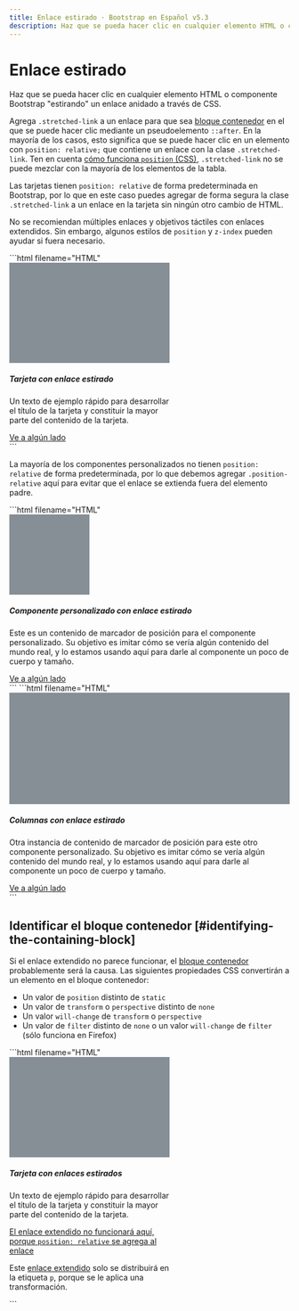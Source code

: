 ```yaml
---
title: Enlace estirado · Bootstrap en Español v5.3
description: Haz que se pueda hacer clic en cualquier elemento HTML o componente Bootstrap &quot;estirando&quot; un enlace anidado a través de CSS.
---
```


# Enlace estirado

Haz que se pueda hacer clic en cualquier elemento HTML o componente Bootstrap "estirando" un enlace anidado a través de CSS.

<MainBanner />

Agrega `.stretched-link` a un enlace para que sea [bloque contenedor](https://developer.mozilla.org/en-US/docs/Web/CSS/Containing_block) en el que se puede hacer clic mediante un pseudoelemento `::after`. En la mayoría de los casos, esto significa que se puede hacer clic en un elemento con `position: relative;` que contiene un enlace con la clase `.stretched-link`. Ten en cuenta [cómo funciona `position` (CSS)](https://www.w3.org/TR/CSS21/visuren.html#propdef-position), `.stretched-link` no se puede mezclar con la mayoría de los elementos de la tabla.

Las tarjetas tienen `position: relative` de forma predeterminada en Bootstrap, por lo que en este caso puedes agregar de forma segura la clase `.stretched-link` a un enlace en la tarjeta sin ningún otro cambio de HTML.

No se recomiendan múltiples enlaces y objetivos táctiles con enlaces extendidos. Sin embargo, algunos estilos de `position` y `z-index` pueden ayudar si fuera necesario.

<DemoIframe path="/demos/bootstrap/5.3/helpers/stretched-link/index-1.html">
    ```html filename="HTML"
    <div class="card" style="width: 18rem;">
        <svg class="bd-placeholder-img card-img-top" width="100%" height="180" role="img"
            aria-label="Cap de imagen de tarjeta" focusable="false" preserveAspectRatio="xMidYMid slice"
            xmlns="http://www.w3.org/2000/svg">
            <title>Cap de imagen de tarjeta</title>
            <rect width="100%" height="100%" fill="#868e96"></rect>
        </svg>
        <div class="card-body">
            <h5 class="card-title">Tarjeta con enlace estirado</h5>
            <p class="card-text">Un texto de ejemplo rápido para desarrollar el título de la tarjeta y constituir la
                mayor parte del contenido de la tarjeta.</p>
            <a href="#" class="btn btn-primary stretched-link">Ve a algún lado</a>
        </div>
    </div>
    ```
</DemoIframe>

La mayoría de los componentes personalizados no tienen `position: relative` de forma predeterminada, por lo que debemos agregar `.position-relative` aquí para evitar que el enlace se extienda fuera del elemento padre.

<DemoIframe path="/demos/bootstrap/5.3/helpers/stretched-link/index-2.html">
    ```html filename="HTML"
    <div class="d-flex position-relative">
        <svg class="bd-placeholder-img flex-shrink-0 me-3" width="144" height="144" role="img"
            aria-label="Imagen de marcador de posición genérico" focusable="false"
            preserveAspectRatio="xMidYMid slice" xmlns="http://www.w3.org/2000/svg">
            <title>Imagen de marcador de posición genérico</title>
            <rect width="100%" height="100%" fill="#868e96"></rect>
        </svg>
        <div>
            <h5 class="mt-0">Componente personalizado con enlace estirado</h5>
            <p>Este es un contenido de marcador de posición para el componente personalizado. Su objetivo es imitar
                cómo se vería algún contenido del mundo real, y lo estamos usando aquí para darle al componente un
                poco de cuerpo y tamaño.</p>
            <a href="#" class="stretched-link">Ve a algún lado</a>
        </div>
    </div>
    ```
</DemoIframe>

<DemoIframe path="/demos/bootstrap/5.3/helpers/stretched-link/index-3.html">
    ```html filename="HTML"
    <div class="row g-0 bg-body-secondary position-relative">
        <div class="col-md-6 mb-md-0 p-md-4">
            <svg class="bd-placeholder-img w-100" width="100%" height="200" role="img"
                aria-label="Imagen de marcador de posición genérico" focusable="false"
                preserveAspectRatio="xMidYMid slice" xmlns="http://www.w3.org/2000/svg">
                <title>Imagen de marcador de posición genérico</title>
                <rect width="100%" height="100%" fill="#868e96"></rect>
            </svg>
        </div>
        <div class="col-md-6 p-4 ps-md-0">
            <h5 class="mt-0">Columnas con enlace estirado</h5>
            <p>Otra instancia de contenido de marcador de posición para este otro componente personalizado. Su
                objetivo es imitar cómo se vería algún contenido del mundo real, y lo estamos usando aquí para darle
                al componente un poco de cuerpo y tamaño.</p>
            <a href="#" class="stretched-link">Ve a algún lado</a>
        </div>
    </div>
    ```
</DemoIframe>

Identificar el bloque contenedor [#identifying-the-containing-block]
---------------------------------------------------------------------

Si el enlace extendido no parece funcionar, el [bloque contenedor](https://developer.mozilla.org/en-US/docs/Web/CSS/Containing_block#Identifying_the_containing_block) probablemente será la causa. Las siguientes propiedades CSS convertirán a un elemento en el bloque contenedor:

* Un valor de `position` distinto de `static`
* Un valor de `transform` o `perspective` distinto de `none`
* Un valor `will-change` de `transform` o `perspective`
* Un valor de `filter` distinto de `none` o un valor `will-change` de `filter` (sólo funciona en Firefox)

<DemoIframe path="/demos/bootstrap/5.3/helpers/stretched-link/identifying-the-containing-block.html">
    ```html filename="HTML"
    <div class="card" style="width: 18rem;">
        <svg class="bd-placeholder-img card-img-top" width="100%" height="180" role="img"
            aria-label="Cap de imagen de tarjeta" focusable="false" preserveAspectRatio="xMidYMid slice"
            xmlns="http://www.w3.org/2000/svg">
            <title>Cap de imagen de tarjeta</title>
            <rect width="100%" height="100%" fill="#868e96"></rect>
        </svg>
        <div class="card-body">
            <h5 class="card-title">Tarjeta con enlaces estirados</h5>
            <p class="card-text">Un texto de ejemplo rápido para desarrollar el título de la tarjeta y constituir la
                mayor parte del contenido de la tarjeta.</p>
            <p class="card-text">
                <a href="#" class="stretched-link text-danger" style="position: relative;">El enlace extendido no
                    funcionará aquí, porque <code>position: relative</code> se agrega al enlace</a>
            </p>
            <p class="card-text bg-body-tertiary" style="transform: rotate(0);">
                Este <a href="#" class="text-warning stretched-link">enlace extendido</a> solo se distribuirá en la
                etiqueta <code>p</code>, porque se le aplica una transformación.
            </p>
        </div>
    </div>
    ```
</DemoIframe>

